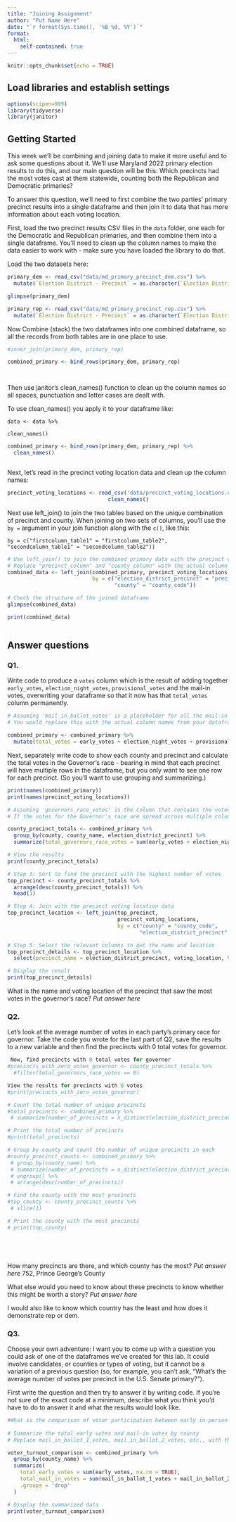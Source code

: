 ```yaml
---
title: "Joining Assignment"
author: "Put Name Here"
date: "`r format(Sys.time(), '%B %d, %Y')`"
format:
  html:
    self-contained: true
---
```


```r
knitr::opts_chunk$set(echo = TRUE)
```

## Load libraries and establish settings

```r
options(scipen=999)
library(tidyverse)
library(janitor)
```

## Getting Started

This week we'll be combining and joining data to make it more useful and to ask some questions about it. We'll use Maryland 2022 primary election results to do this, and our main question will be this: Which precincts had the most votes cast at them statewide, counting both the Republican and Democratic primaries?

To answer this question, we'll need to first combine the two parties' primary precinct results into a single dataframe and then join it to data that has more information about each voting location.

First, load the two precinct results CSV files in the `data` folder, one each for the Democratic and Republican primaries, and then combine them into a single dataframe. You'll need to clean up the column names to make the data easier to work with - make sure you have loaded the library to do that.

Load the two datasets here:

```r
primary_dem <- read_csv("data/md_primary_precinct_dem.csv") %>% 
  mutate(`Election District - Precinct` = as.character(`Election District - Precinct`))

glimpse(primary_dem)

primary_rep <- read_csv("data/md_primary_precinct_rep.csv") %>% 
  mutate(`Election District - Precinct` = as.character(`Election District - Precinct`))
```

Now Combine (stack) the two dataframes into one combined dataframe, so all the records from both tables are in one place to use.

```r

#inner_join(primary_dem, primary_rep)

combined_primary <- bind_rows(primary_dem, primary_rep)




```

Then use janitor's clean_names() function to clean up the column names so all spaces, punctuation and letter cases are dealt with.

To use clean_names() you apply it to your dataframe like:

`data <- data %>%`

`clean_names()`

```r


combined_primary <- bind_rows(primary_dem, primary_rep) %>%
  clean_names()



```

Next, let's read in the precinct voting location data and clean up the column names:

```r
precinct_voting_locations <- read_csv('data/precinct_voting_locations.csv') %>%
                                clean_names()

```

Next use left_join() to join the two tables based on the unique combination of precinct and county. When joining on two sets of columns, you'll use the `by =` argument in your join function along with the `c()`, like this:

`by = c("firstcolumn_table1" = "firstcolumn_table2", "secondcolumn_table1" = "secondcolumn_table2"))`

```r


# Use left_join() to join the combined primary data with the precinct voting location data
# Replace "precinct_column" and "county_column" with the actual column names after clean_names()
combined_data <- left_join(combined_primary, precinct_voting_locations, 
                           by = c("election_district_precinct" = "precinct_code", 
                                  "county" = "county_code"))

# Check the structure of the joined dataframe
glimpse(combined_data)

print(combined_data)



```

## Answer questions

### Q1.

Write code to produce a `votes` column which is the result of adding together `early_votes`, `election_night_votes`, `provisional_votes` and the mail-in votes, overwriting your dataframe so that it now has that `total_votes` column permanently.

```r

# Assuming 'mail_in_ballot_votes' is a placeholder for all the mail-in ballot columns you have.
# You would replace this with the actual column names from your dataframe.

combined_primary <- combined_primary %>%
  mutate(total_votes = early_votes + election_night_votes + provisional_votes + mail_in_ballot_1_votes + mail_in_ballot_2_votes)

```

Next, separately write code to show each county and precinct and calculate the total votes in the Governor's race - bearing in mind that each precinct will have multiple rows in the dataframe, but you only want to see one row for each precinct. (So you'll want to use grouping and summarizing.)

```r
print(names(combined_primary))
print(names(precinct_voting_locations))

# Assuming 'governors_race_votes' is the column that contains the votes for the Governor's race.
# If the votes for the Governor's race are spread across multiple columns or need to be filtered, adjust the code accordingly.

county_precinct_totals <- combined_primary %>%
  group_by(county, county_name, election_district_precinct) %>%
  summarize(total_governors_race_votes = sum(early_votes + election_night_votes + mail_in_ballot_1_votes + mail_in_ballot_2_votes, na.rm = TRUE))
```


```r
# View the results
print(county_precinct_totals)

# Step 3: Sort to find the precinct with the highest number of votes
top_precinct <- county_precinct_totals %>%
  arrange(desc(county_precinct_totals)) %>%
  head(1)

# Step 4: Join with the precinct voting location data
top_precinct_location <- left_join(top_precinct, 
                                   precinct_voting_locations, 
                                   by = c("county" = "county_code", 
                                          "election_district_precinct" = "precinct_code"))

# Step 5: Select the relevant columns to get the name and location
top_precinct_details <- top_precinct_location %>%
  select(precinct_name = election_district_precinct, voting_location, total_votes)

# Display the result
print(top_precinct_details)


```

What is the name and voting location of the precinct that saw the most votes in the governor's race? *Put answer here*

### Q2.

Let's look at the average number of votes in each party's primary race for governor. Take the code you wrote for the last part of Q2, save the results to a new variable and then find the precincts with 0 total votes for governor.

```r

 Now, find precincts with 0 total votes for governor
#precincts_with_zero_votes_governor <- county_precinct_totals %>%
  #filter(total_governors_race_votes == 0)

View the results for precincts with 0 votes
#print(precincts_with_zero_votes_governor)

# Count the total number of unique precincts
#total_precincts <- combined_primary %>%
 # summarize(number_of_precincts = n_distinct(election_district_precinct))

# Print the total number of precincts
#print(total_precincts)

# Group by county and count the number of unique precincts in each
#county_precinct_counts <- combined_primary %>%
 # group_by(county_name) %>%
 # summarize(number_of_precincts = n_distinct(election_district_precinct)) %>%
 # ungroup() %>%
 # arrange(desc(number_of_precincts))

# Find the county with the most precincts
#top_county <- county_precinct_counts %>%
 # slice(1)

# Print the county with the most precincts
# print(top_county)






```

How many precincts are there, and which county has the most? *Put answer here*
752, Prince George's County


What else would you need to know about these precincts to know whether this might be worth a story? *Put answer here*

I would also like to know which country has the least and how does it demonstrate rep or dem.

### Q3.

Choose your own adventure: I want you to come up with a question you could ask of one of the dataframes we've created for this lab. It could involve candidates, or counties or types of voting, but it cannot be a variation of a previous question (so, for example, you can't ask, "What's the average number of votes per precinct in the U.S. Senate primary?").

First write the question and then try to answer it by writing code. If you're not sure of the exact code at a minimum, describe what you think you'd have to do to answer it and what the results would look like.

```r

#What is the comparison of voter participation between early in-person voting and mail-in voting for the gubernatorial primary election across various counties?
  
# Summarize the total early votes and mail-in votes by county
# Replace mail_in_ballot_1_votes, mail_in_ballot_2_votes, etc., with the actual mail-in vote columns

voter_turnout_comparison <- combined_primary %>%
  group_by(county_name) %>%
  summarize(
    total_early_votes = sum(early_votes, na.rm = TRUE),
    total_mail_in_votes = sum(mail_in_ballot_1_votes + mail_in_ballot_2_votes, na.rm = TRUE),
    .groups = 'drop'
  )

# Display the summarized data
print(voter_turnout_comparison)



```

